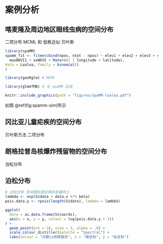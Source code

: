 # 案例分析 {#applications}

## 喀麦隆及周边地区眼线虫病的空间分布

二项分布 MCML 和 低秩近似 贝叶斯

```{r,eval=FALSE,echo=FALSE}
library(spaMM)
spamm_fit <- fitme(cbind(npos, ntot - npos) ~ elev1 + elev2 + elev3 + elev4 +
  maxNDVI1 + seNDVI + Matern(1 | longitude + latitude),
data = Loaloa, family = binomial()
)

library(geoRglm) # MCMC

library(glmmTMB) # 与 spaMM 比较
```

```{r spamm-loaloa,fig.cap="Loa loa数据集上的预测结果"}
knitr::include_graphics(path = "figures/spaMM-loaloa.pdf")
```

如图 \@ref(fig:spamm-sim)所示


## 冈比亚儿童疟疾的空间分布

贝叶斯方法
二项分布


## 朗格拉普岛核爆炸残留物的空间分布

泊松分布


## 泊松分布

```{r,eval=FALSE,echo=FALSE}
# 泊松分布 空间随机效应和协变量同上
lambda <- exp(S$data + data.x %*% beta)
pois.data.y <- rpois(length(S$data), lambda = lambda)

ggplot(
  data = as.data.frame(S$coords),
  aes(x = x, y = y, colour = log(pois.data.y + 1))
) +
  geom_point(pch = 16, size = 3, alpha = .8) +
  scale_colour_distiller(palette = "Spectral") +
  labs(colour = "对数\n观察数目", x = "横坐标", y = "纵坐标")
```
